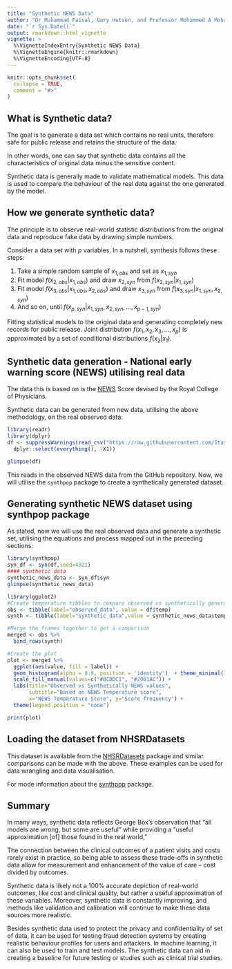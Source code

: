 ```yaml
---
title: "Synthetic NEWS Data"
author: "Dr Muhammad Faisal, Gary Hutson, and Professor Mohammed A Mohammed"
date: "`r Sys.Date()`"
output: rmarkdown::html_vignette
vignette: >
  %\VignetteIndexEntry{Synthetic NEWS Data}
  %\VignetteEngine{knitr::rmarkdown}
  %\VignetteEncoding{UTF-8}
---
```


```r
knitr::opts_chunk$set(
  collapse = TRUE,
  comment = "#>"
)
```

## What is Synthetic data?

The goal is to generate a data set which contains no real units, therefore safe for public release and retains the structure of the data.

In other words, one can say that synthetic data contains all the characteristics of original data minus the sensitive content. 

Synthetic data is generally made to validate mathematical models. This data is used to compare the behaviour of the real data against the one generated by the model.


## How we generate synthetic data?

The principle is to observe real-world statistic distributions from the original data and reproduce fake data by drawing simple numbers.

Consider a data set with $p$  variables. In a nutshell, synthesis follows these steps:

1.	Take a simple random sample of $x_{1,obs}$  and set as $x_{1,syn}$ 
2.	Fit model $f(x_{2,obs}|x_{1,obs})$  and draw $x_{2,syn}$  from  $f(x_{2,syn}|x_{1,syn})$
3.	Fit model  $f(x_{3,obs}|x_{1,obs},x_{2,obs})$ and draw $x_{3,syn}$  from   $f(x_{3,syn}|x_{1,syn},x_{2,syn})$
4.	And so on, until $f(x_{p,syn}|x_{1,syn},x_{2,syn},...,x_{p-1,syn})$ 

Fitting statistical models to the original data and generating completely new records for public release. 
Joint distribution $f(x_1,x_2,x_3,…,x_p)$ is approximated by a set of conditional distributions $f(x_2|x_1)$.


## Synthetic data generation - National early warning score (NEWS) utilising real data

The data this is based on is the [NEWS](https://www.rcplondon.ac.uk/projects/outputs/national-early-warning-score-news-2) Score devised by the Royal College of Physicians.

Synthetic data can be generated from new data, utilising the above methodology, on the real observed data:

```r
library(readr)
library(dplyr)
df <- suppressWarnings(read_csv("https://raw.githubusercontent.com/StatsGary/SyntheticNEWSData/main/observed_news_data.csv") %>% 
  dplyr::select(everything(), -X1))

glimpse(df)

```

This reads in the observed NEWS data from the GitHub repository. Now, we will utilise the `synthpop` package to create a synthetically generated dataset. 

## Generating synthetic NEWS dataset using synthpop package

As stated, now we will use the real observed data and generate a synthetic set, utilising the equations and process mapped out in the preceding sections:

```r
library(synthpop)  
syn_df <- syn(df,seed=4321)
#### synthetic data
synthetic_news_data <- syn_df$syn
glimpse(synthetic_news_data)

```

```r
library(ggplot2)
#Create temperature tibbles to compare observed vs synthetically generated labels
obs <- tibble(label="observed_data", value = df$temp)
synth <- tibble(label="synthetic_data",value = synthetic_news_data$temp)

#Merge the frames together to get a comparison
merged <- obs %>% 
  bind_rows(synth)

#Create the plot
plot <- merged %>% 
  ggplot(aes(value, fill = label)) +
  geom_histogram(alpha = 0.9, position = 'identity')  + theme_minimal() + 
  scale_fill_manual(values=c("#BCBDC1", "#2061AC")) +
  labs(title="Observed vs Synthetically NEWS values",
       subtitle="Based on NEWS Temperature score",
       x="NEWS Temperature Score", y="Score frequency") + 
  theme(legend.position = "none")

print(plot)

```


## Loading the dataset from NHSRDatasets

This dataset is available from the [NHSRDatasets](https://cran.r-project.org/web/packages/NHSRdatasets/index.html) package and similar comparisons can be made with the above. These examples can be used for data wrangling and data visualisation. 

For mode information about the [synthpop](http://gradientdescending.com/generating-synthetic-data-sets-with-synthpop-in-r/) package.

## Summary

In many ways, synthetic data reflects George Box’s observation that “all models are wrong, but some are useful” while providing a “useful approximation [of] those found in the real world,” 

The connection between the clinical outcomes of a patient visits and costs rarely exist in practice, so being able to assess these trade-offs in synthetic data allow for measurement and enhancement of the value of care – cost divided by outcomes.

Synthetic data is likely not a 100% accurate depiction of real-world outcomes, like cost and clinical quality, but rather a useful approximation of these variables. Moreover, synthetic data is constantly improving, and methods like validation and calibration will continue to make these data sources more realistic. 

Besides synthetic data used to protect the privacy and confidentiality of set of data, it can be used for testing fraud detection systems by creating realistic behaviour profiles for users and attackers. In machine learning, it can also be used to train and test models. The synthetic data can aid in creating a baseline for future testing or studies such as clinical trial studies.
